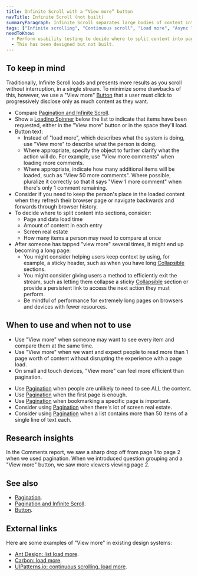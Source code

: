 ```yaml
---
title: Infinite Scroll with a “View more” button
navTitle: Infinite Scroll (not built)
summaryParagraph: Infinite Scroll separates large bodies of content into separate sections. You can access each extra section via a "View more" button.
tags: ["Infinite scrolling", "Continuous scroll", "Load more", "Async loading"]
needToKnow:
  - Perform usability testing to decide where to split content into pages (that is, how much content to show per page).
  - This has been designed but not built.
---
```



## To keep in mind

Traditionally, Infinite Scroll loads and presents more results as you scroll without interruption, in a single stream. To minimize some drawbacks of this, however, we use a "View more" [Button](/components/button) that a user must click to progressively disclose only as much content as they want.

- Compare [Pagination and Infinite Scroll](/guidelines/pagination-infinite-scroll).
- Show a [Loading Spinner](/components/loading-spinner) below the list to indicate that items have been requested, either in the "View more" button or in the space they'll load.
- Button text:
    - Instead of "load more", which describes what the system is doing, use "View more" to describe what the person is doing.
    - Where appropriate, specify the object to further clarify what the action will do. For example, use "View more comments" when loading more comments.
    - Where appropriate, indicate how many additional items will be loaded, such as "View 50 more comments". Where possible, pluralize it correctly so that it says "View 1 more comment" when there's only 1 comment remaining.
- Consider if you need to keep the person's place in the loaded content when they refresh their browser page or navigate backwards and forwards through browser history.
- To decide where to split content into sections, consider:
    - Page and data load time
    - Amount of content in each entry
    - Screen real estate
    - How many items a person may need to compare at once
- After someone has tapped "view more" several times, it might end up becoming a long page:
    - You might consider helping users keep context by using, for example, a sticky header, such as when you have long [Collapsible](/components/collapsible) sections.
    - You might consider giving users a method to efficiently exit the stream, such as letting them collapse a sticky [Collapsible](/components/collapsible) section or provide a persistent link to access the next action they must perform.
    - Be mindful of performance for extremely long pages on browsers and devices with fewer resources.

## When to use and when not to use

<DosAndDonts>
<Do>

- Use "View more" when someone may want to see every item and compare them at the same time.
- Use "View more" when we want and expect people to read more than 1 page worth of content without disrupting the experience with a page load.
- On small and touch devices, "View more" can feel more efficient than pagination.

</Do>
<Dont>

- Use [Pagination](/components/pagination) when people are unlikely to need to see ALL the content.
- Use [Pagination](/components/pagination) when the first page is enough.
- Use [Pagination](/components/pagination) when bookmarking a specific page is important.
- Consider using [Pagination](/components/pagination) when there's lot of screen real estate.
- Consider using [Pagination](/components/pagination) when a list contains more than 50 items of a single line of text each.

</Dont>
</DosAndDonts>

## Research insights

In the Comments report, we saw a sharp drop off from page 1 to page 2 when we used pagination. When we introduced question grouping and a "View more" button, we saw more viewers viewing page 2.

## See also

- [Pagination](/components/pagination).
- [Pagination and Infinite Scroll](/guidelines/pagination-infinite-scroll).
- [Button](/components/button).

## External links

Here are some examples of "View more" in existing design systems:

- [Ant Design: list load more](https://ant.design/components/list/#components-list-demo-loadmore).
- [Carbon: load more](https://www.carbondesignsystem.com/patterns/loading/#load-more).
- [UIPatterns.io: continuous scrolling, load more](http://uipatterns.io/continuous-scrolling).

